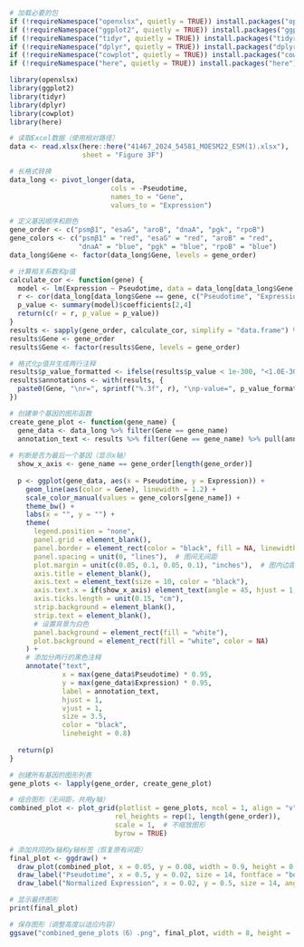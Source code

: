 ```{R}
# 加载必要的包
if (!requireNamespace("openxlsx", quietly = TRUE)) install.packages("openxlsx")
if (!requireNamespace("ggplot2", quietly = TRUE)) install.packages("ggplot2")
if (!requireNamespace("tidyr", quietly = TRUE)) install.packages("tidyr")
if (!requireNamespace("dplyr", quietly = TRUE)) install.packages("dplyr")
if (!requireNamespace("cowplot", quietly = TRUE)) install.packages("cowplot")
if (!requireNamespace("here", quietly = TRUE)) install.packages("here")

library(openxlsx)
library(ggplot2)
library(tidyr)
library(dplyr)
library(cowplot)
library(here)

# 读取Excel数据（使用相对路径）
data <- read.xlsx(here::here("41467_2024_54581_MOESM22_ESM(1).xlsx"), 
                  sheet = "Figure 3F")

# 长格式转换
data_long <- pivot_longer(data, 
                         cols = -Pseudotime, 
                         names_to = "Gene", 
                         values_to = "Expression")

# 定义基因顺序和颜色
gene_order <- c("psmβ1", "esaG", "aroB", "dnaA", "pgk", "rpoB")
gene_colors <- c("psmβ1" = "red", "esaG" = "red", "aroB" = "red", 
                 "dnaA" = "blue", "pgk" = "blue", "rpoB" = "blue")
data_long$Gene <- factor(data_long$Gene, levels = gene_order)

# 计算相关系数和p值
calculate_cor <- function(gene) {
  model <- lm(Expression ~ Pseudotime, data = data_long[data_long$Gene == gene, ])
  r <- cor(data_long[data_long$Gene == gene, c("Pseudotime", "Expression")])[1,2]
  p_value <- summary(model)$coefficients[2,4]
  return(c(r = r, p_value = p_value))
}
results <- sapply(gene_order, calculate_cor, simplify = "data.frame") %>% t() %>% as.data.frame()
results$Gene <- gene_order
results$Gene <- factor(results$Gene, levels = gene_order)

# 格式化p值并生成两行注释
results$p_value_formatted <- ifelse(results$p_value < 1e-300, "<1.0E-300", sprintf("%.3e", results$p_value))
results$annotations <- with(results, {
  paste0(Gene, "\nr=", sprintf("%.3f", r), "\np-value=", p_value_formatted)
})

# 创建单个基因的图形函数
create_gene_plot <- function(gene_name) {
  gene_data <- data_long %>% filter(Gene == gene_name)
  annotation_text <- results %>% filter(Gene == gene_name) %>% pull(annotations)
  
# 判断是否为最后一个基因（显示x轴）
  show_x_axis <- gene_name == gene_order[length(gene_order)]
  
  p <- ggplot(gene_data, aes(x = Pseudotime, y = Expression)) +
    geom_line(aes(color = Gene), linewidth = 1.2) +
    scale_color_manual(values = gene_colors[gene_name]) +
    theme_bw() +
    labs(x = "", y = "") +
    theme(
      legend.position = "none",
      panel.grid = element_blank(),
      panel.border = element_rect(color = "black", fill = NA, linewidth = 0.5),
      panel.spacing = unit(0, "lines"),  # 图间无间距
      plot.margin = unit(c(0.05, 0.1, 0.05, 0.1), "inches"),  # 图内边距
      axis.title = element_blank(),
      axis.text = element_text(size = 10, color = "black"),
      axis.text.x = if(show_x_axis) element_text(angle = 45, hjust = 1, size = 10) else element_blank(),
      axis.ticks.length = unit(0.15, "cm"),
      strip.background = element_blank(),
      strip.text = element_blank(),
      # 设置背景为白色
      panel.background = element_rect(fill = "white"),
      plot.background = element_rect(fill = "white", color = NA)
    ) +
    # 添加分两行的黑色注释
    annotate("text", 
             x = max(gene_data$Pseudotime) * 0.95, 
             y = max(gene_data$Expression) * 0.95, 
             label = annotation_text, 
             hjust = 1, 
             vjust = 1, 
             size = 3.5, 
             color = "black",
             lineheight = 0.8)
  
  return(p)
}

# 创建所有基因的图形列表
gene_plots <- lapply(gene_order, create_gene_plot)

# 组合图形（无间距，共用y轴）
combined_plot <- plot_grid(plotlist = gene_plots, ncol = 1, align = "v", axis = "l", 
                          rel_heights = rep(1, length(gene_order)), 
                          scale = 1,  # 不缩放图形
                          byrow = TRUE)

# 添加共同的x轴和y轴标签（恢复原有间距）
final_plot <- ggdraw() +
  draw_plot(combined_plot, x = 0.05, y = 0.08, width = 0.9, height = 0.85) +  # 调整图表位置和大小
  draw_label("Pseudotime", x = 0.5, y = 0.02, size = 14, fontface = "bold", vjust = 0) +  # 调整x轴标签位置
  draw_label("Normalized Expression", x = 0.02, y = 0.5, size = 14, angle = 90, fontface = "bold", hjust = 0)  # 调整y轴标签位置

# 显示最终图形
print(final_plot)
```

```{R}
# 保存图形（调整高度以适应内容）
ggsave("combined_gene_plots（6）.png", final_plot, width = 8, height = 10, dpi = 300)
```

